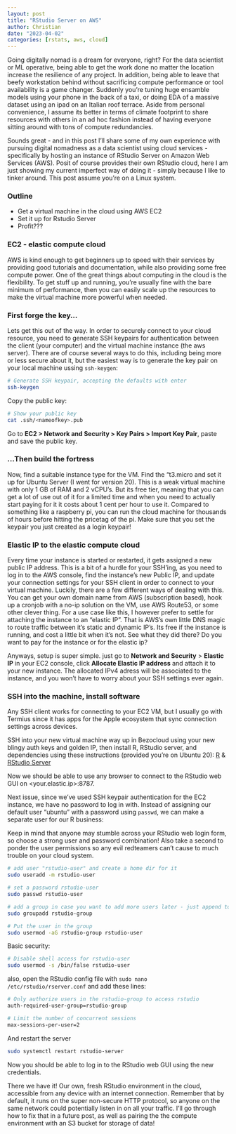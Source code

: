 ```yaml
---
layout: post
title: "RStudio Server on AWS"
author: Christian
date: "2023-04-02"
categories: [rstats, aws, cloud]
---
```


Going digitally nomad is a dream for everyone, right? For the data scientist or ML operative, being able to get the work done no matter the location increase the resilience of any project. In addition, being able to leave that beefy workstation behind without sacrificing compute performance or tool availability is a game changer. Suddenly you're tuning huge ensamble models using your phone in the back of a taxi, or doing EDA of a massive dataset using an ipad on an Italian roof terrace. Aside from personal convenience, I assume its better in terms of climate footprint to share resources with others in an ad hoc fashion instead of having everyone sitting around with tons of compute redundancies.

Sounds great - and in this post I'll share some of my own experience with pursuing digital nomadness as a data scientist using cloud services - specifically by hosting an instance of RStudio Server on Amazon Web Services (AWS). Posit of course provides their own RStudio cloud, here I am just showing my current imperfect way of doing it - simply because I like to tinker around. This post assume you're on a Linux system.

### Outline

-   Get a virtual machine in the cloud using AWS EC2
-   Set it up for Rstudio Server
-   Profit???

### EC2 - elastic compute cloud

AWS is kind enough to get beginners up to speed with their services by providing good tutorials and documentation, while also providing some free compute power. One of the great things about computing in the cloud is the flexibility. To get stuff up and running, you're usually fine with the bare minimum of performance, then you can easily scale up the resources to make the virtual machine more powerful when needed.

### First forge the key...

Lets get this out of the way. In order to securely connect to your cloud resource, you need to generate SSH keypairs for authentication between the client (your computer) and the virtual machine instance (the aws server). There are of course several ways to do this, including being more or less secure about it, but the easiest way is to generate the key pair on your local machine ussing `ssh-keygen`:

```sh
# Generate SSH keypair, accepting the defaults with enter
ssh-keygen 
```

Copy the public key:

```sh
# Show your public key
cat .ssh/<nameofkey>.pub
```

Go to **EC2 \> Network and Security \> Key Pairs \> Import Key Pair**, paste and save the public key.

### ...Then build the fortress

Now, find a suitable instance type for the VM. Find the "t3.micro and set it up for Ubuntu Server (I went for version 20). This is a weak virtual machine with only 1 GB of RAM and 2 vCPU's. But its free tier, meaning that you can get a lot of use out of it for a limited time and when you need to actually start paying for it it costs about 1 cent per hour to use it. Compared to something like a raspberry pi, you can run the cloud machine for thousands of hours before hitting the pricetag of the pi. Make sure that you set the keypair you just created as a login keypair!

### Elastic IP to the elastic compute cloud

Every time your instance is started or restarted, it gets assigned a new public IP address. This is a bit of a hurdle for your SSH'ing, as you need to log in to the AWS console, find the instance's new Public IP, and update your connection settings for your SSH client in order to connect to your virtual machine. Luckily, there are a few different ways of dealing with this. You can get your own domain name from AWS (subscription based), hook up a cronjob with a no-ip solution on the VM, use AWS Route53, or some other clever thing. For a use case like this, I however prefer to settle for attaching the instance to an "elastic IP". That is AWS's own little DNS magic to route traffic between it's static and dynamic IP's. Its free if the instance is running, and cost a little bit when it's not. See what they did there? Do you want to pay for the instance or for the elastic ip?

Anyways, setup is super simple. just go to **Network and Security** \> **Elastic IP** in your EC2 console, click **Allocate Elastic IP address** and attach it to your new instance. The allocated IPv4 adress will be associated to the instance, and you won't have to worry about your SSH settings ever again.

### SSH into the machine, install software

::: callout-note
Any SSH client works for connecting to your EC2 VM, but I usually go with Termius since it has apps for the Apple ecosystem that sync connection settings across devices.
:::

SSH into your new virtual machine way up in Bezocloud using your new blingy auth keys and golden IP, then install R, RStudio server, and dependencies using these instructions (provided you're on Ubuntu 20): [R](https://cran.rstudio.com/bin/linux/ubuntu/) & [RStudio Server](https://posit.co/download/rstudio-server/)

Now we should be able to use any browser to connect to the RStudio web GUI on \<your.elastic.ip\>:8787.

Next issue, since we've used SSH keypair authentication for the EC2 instance, we have no password to log in with. Instead of assigning our default user "ubuntu" with a password using `passwd`, we can make a separate user for our R business:

::: callout-warning
Keep in mind that anyone may stumble across your RStudio web login form, so choose a strong user and password combination! Also take a second to ponder the user permissions so any evil redteamers can't cause to much trouble on your cloud system.
:::

```sh
# add user "rstudio-user" and create a home dir for it
sudo useradd -m rstudio-user 

# set a password rstudio-user
sudo passwd rstudio-user

# add a group in case you want to add more users later - just append to this group
sudo groupadd rstudio-group

# Put the user in the group
sudo usermod -aG rstudio-group rstudio-user
```

Basic security:

```sh
# Disable shell access for rstudio-user
sudo usermod -s /bin/false rstudio-user
```

also, open the RStudio config file with `sudo nano /etc/rstudio/rserver.conf` and add these lines:

```sh
# Only authorize users in the rstudio-group to access rstudio
auth-required-user-group=rstudio-group

# Limit the number of concurrent sessions
max-sessions-per-user=2
```

And restart the server

```sh
sudo systemctl restart rstudio-server
```

Now you should be able to log in to the RStudio web GUI using the new credentials.

There we have it! Our own, fresh RStudio environment in the cloud, accessible from any device with an internet connection. Remember that by default, it runs on the super non-secure HTTP protocol, so anyone on the same network could potentially listen in on all your traffic. I'll go through how to fix that in a future post, as well as pairing the the compute environment with an S3 bucket for storage of data!
